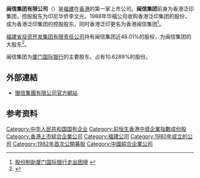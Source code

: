 '''闽信集团有限公司'''（{{hkex|0222}}）是[[福建|福建]]在[[香港|香港]]的第一家上市公司。'''闽信集团'''前身为香港泛印集团，控股股东为印尼华侨李文光，1988年华福公司收购香港泛印集团的股份，成为香港泛印集团的控股股东，同时香港泛印更名为香港闽信集团<ref>[http://press.idoican.com.cn/detail/articles/2008102753748/ 股份制助厦门国际银行走出困境] {{webarchive|url=https://web.archive.org/web/20110628191149/http://press.idoican.com.cn/detail/articles/2008102753748 |date=2011-06-28 }}</ref>。

[[福建省投资开发集团有限责任公司|福建省投资开发集团有限责任公司]]持有闽信集团近48.01%的股权，为闽信集团的大股东<ref>{{Cite web |url=http://cn.reuters.com/article/chinaNews/idCNnCH004435920081222 |title=闽信集团称，大股东福建投资企业将与闽省其他国有企业合并 |accessdate=2009-12-17 |archive-date=2019-07-13 |archive-url=https://web.archive.org/web/20190713023652/https://cn.reuters.com/article/idCNnCH004435920081222 |dead-url=no }}</ref>。

闽信集团为[[厦门国际银行|厦门国际银行]]的主要股东，占有10.6289%的股份。

==外部連結==
*[http://www.minxin.com.hk/ 閩信集團有限公司官方網站] {{Wayback|url=http://www.minxin.com.hk/ |date=20100115043323 }}

==参考资料==
<references />

[[Category:中华人民共和国国有企业|Category:中华人民共和国国有企业]]
[[Category:前恒生香港中資企業指數成份股|Category:前恒生香港中資企業指數成份股]]<!--1997年12月至2001年10月-->
[[Category:香港上市綜合企業公司|Category:香港上市綜合企業公司]]
[[Category:福建公司|Category:福建公司]]
[[Category:1980年成立的公司|Category:1980年成立的公司]]
[[Category:1982年首次公開募股|Category:1982年首次公開募股]]
[[Category:中國綜合企業公司|Category:中國綜合企業公司]]